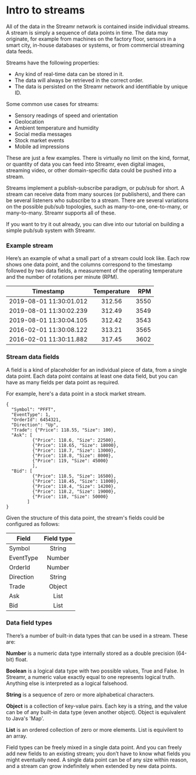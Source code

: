 
# Intro to streams
All of the data in the Streamr network is contained inside individual streams. A stream is simply a sequence of data points in time. The data may originate, for example from machines on the factory floor, sensors in a smart city, in-house databases or systems, or from commercial streaming data feeds.

Streams have the following properties:
- Any kind of real-time data can be stored in it.
- The data will always be retrieved in the correct order.
- The data is persisted on the Streamr network and identifiable by unique ID.

Some common use cases for streams:
- Sensory readings of speed and orientation
- Geolocation
- Ambient temperature and humidity 
- Social media messages
- Stock market events
- Mobile ad impressions

These are just a few examples. There is virtually no limit on the kind, format, or quantity of data you can feed into Streamr, even digital images, streaming video, or other domain-specific data could be pushed into a stream.

Streams implement a publish-subscribe paradigm, or pub/sub for short. A stream can receive data from many sources (or publishers), and there can be several listeners who subscribe to a stream. There are several variations on the possible pub/sub topologies, such as many-to-one, one-to-many, or many-to-many. Streamr supports all of these.

If you want to try it out already, you can dive into our tutorial on <Link to={links.docs.tutorials.buildingPubSub}>building a simple pub/sub system</Link> with Streamr.

### Example stream
Here’s an example of what a small part of a stream could look like. Each row shows one data point, and the columns correspond to the timestamp followed by two data fields, a measurement of the operating temperature and the number of rotations per minute (RPM).

| Timestamp                | Temperature   | RPM  |
| ------------------------ |:-------------:| ----:|
| 2019-08-01 11:30:01.012  | 312.56        | 3550 |
| 2019-08-01 11:30:02.239  | 312.49        | 3549 |
| 2019-08-01 11:30:04.105  | 312.42        | 3543 |
| 2016-02-01 11:30:08.122  | 313.21        | 3565 |
| 2016-02-01 11:30:11.882  | 317.45        | 3602 |

<section id ="stream-data-fields" />

### Stream data fields
A field is a kind of placeholder for an individual piece of data, from a single data point. Each data point contains at least one data field, but you can have as many fields per data point as required.

For example, here's a data point in a stock market stream.

```
{
  "Symbol": "PFFT",
  "EventType": 1,
  "OrderId": 6454321,
  "Direction": "Up",
  "Trade": {"Price": 118.55, "Size": 100},
  "Ask": [
          {"Price": 118.6, "Size": 22500},
          {"Price": 118.65, "Size": 18000},
          {"Price": 118.7, "Size": 13000},
          {"Price": 118.8, "Size": 8000},
          {"Price": 119, "Size": 45000}
          ],
  "Bid": [
          {"Price": 118.5, "Size": 16500},
          {"Price": 118.45, "Size": 11000},
          {"Price": 118.4, "Size": 14200},
          {"Price": 118.2, "Size": 19000},
          {"Price": 118, "Size": 50000}
        ]
}
```

Given the structure of this data point, the stream's fields could be configured as follows:

| Field                | Field type    |
| -------------------- |:-------------:|
| Symbol               | String        |
| EventType            | Number        |
| OrderId              | Number        |
| Direction            | String        |
| Trade                | Object        |
| Ask                  | List          |
| Bid                  | List          |

### Data field types
There’s a number of built-in data types that can be used in a stream. These are:

**Number** is a numeric data type internally stored as a double precision (64-bit) float.

**Boolean** is a logical data type with two possible values, True and False. In Streamr, a numeric value exactly equal to one represents logical truth. Anything else is interpreted as a logical falsehood.

**String** is a sequence of zero or more alphabetical characters.

**Object** is a collection of key-value pairs. Each key is a string, and the value can be of any built-in data type (even another object). Object is equivalent to Java's 'Map'.

**List** is an ordered collection of zero or more elements. List is equivilent to an array.

Field types can be freely mixed in a single data point. And you can freely add new fields to an existing stream; you don’t have to know what fields you might eventually need. A single data point can be of any size within reason, and a stream can grow indefinitely when extended by new data points.
